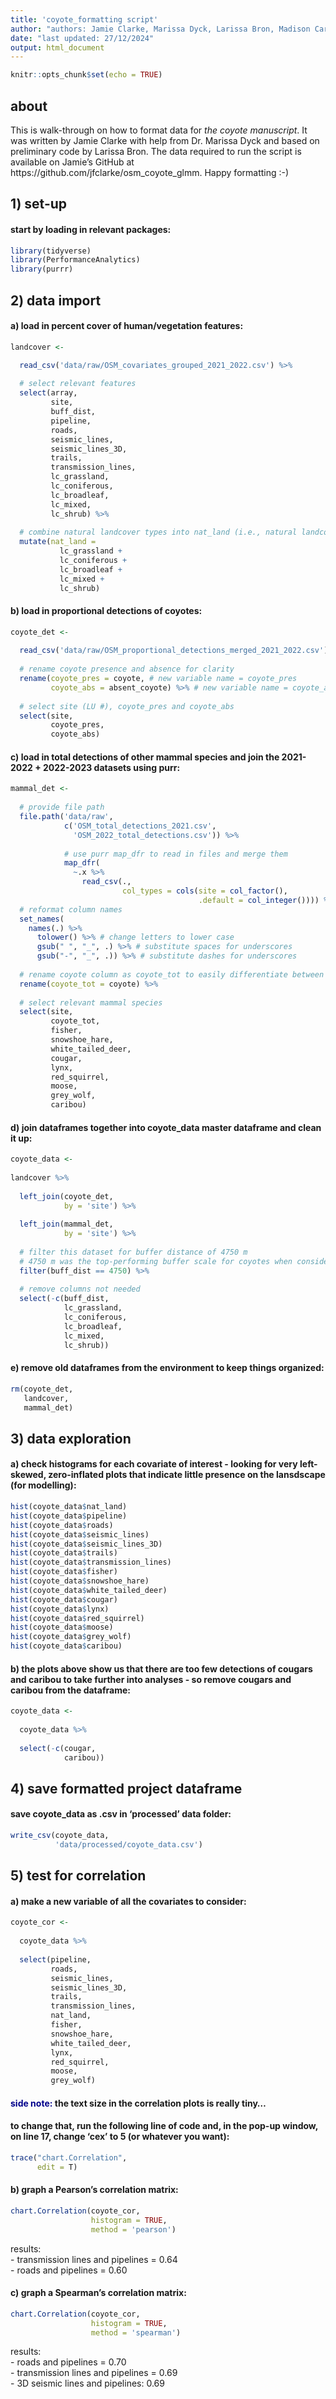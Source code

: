 ```yaml
---
title: 'coyote_formatting script'
author: "authors: Jamie Clarke, Marissa Dyck, Larissa Bron, Madison Carlson, Sophia Labiy, Zoe Penno, Hayley Webster, Jason T Fisher"
date: "last updated: 27/12/2024"
output: html_document
---
```


```r
knitr::opts_chunk$set(echo = TRUE)
```

## about
This is walk-through on how to format data for *the coyote manuscript*. It was written by Jamie Clarke with help from Dr. Marissa Dyck and based on preliminary code by Larissa Bron. The data required to run the script is available on Jamie's GitHub at https://github.com/jfclarke/osm_coyote_glmm. Happy formatting :-)

## 1) set-up

#### start by loading in relevant packages:
```r
library(tidyverse)
library(PerformanceAnalytics)
library(purrr)
```

## 2) data import

#### a) load in percent cover of human/vegetation features:
```r
landcover <- 

  read_csv('data/raw/OSM_covariates_grouped_2021_2022.csv') %>% 
  
  # select relevant features
  select(array,
         site,
         buff_dist,
         pipeline,
         roads,
         seismic_lines,
         seismic_lines_3D,
         trails,
         transmission_lines,
         lc_grassland,
         lc_coniferous,
         lc_broadleaf,
         lc_mixed,
         lc_shrub) %>%
  
  # combine natural landcover types into nat_land (i.e., natural landcover)
  mutate(nat_land = 
           lc_grassland +
           lc_coniferous +
           lc_broadleaf +
           lc_mixed +
           lc_shrub)
```

#### b) load in proportional detections of coyotes:
```r
coyote_det <-
  
  read_csv('data/raw/OSM_proportional_detections_merged_2021_2022.csv') %>% 
  
  # rename coyote presence and absence for clarity
  rename(coyote_pres = coyote, # new variable name = coyote_pres
         coyote_abs = absent_coyote) %>% # new variable name = coyote_abs
  
  # select site (LU #), coyote_pres and coyote_abs
  select(site,
         coyote_pres,
         coyote_abs)
```

#### c) load in total detections of other mammal species and join the 2021-2022 + 2022-2023 datasets using purr:
```r
mammal_det <- 
   
  # provide file path
  file.path('data/raw',
            c('OSM_total_detections_2021.csv',
              'OSM_2022_total_detections.csv')) %>% 
  
            # use purr map_dfr to read in files and merge them
            map_dfr(
              ~.x %>% 
                read_csv(.,
                         col_types = cols(site = col_factor(),
                                          .default = col_integer()))) %>% 
  # reformat column names
  set_names(
    names(.) %>% 
      tolower() %>% # change letters to lower case
      gsub(" ", "_", .) %>% # substitute spaces for underscores
      gsub("-", "_", .)) %>% # substitute dashes for underscores
  
  # rename coyote column as coyote_tot to easily differentiate between proportional coyote detections
  rename(coyote_tot = coyote) %>% 
  
  # select relevant mammal species
  select(site,
         coyote_tot,
         fisher,
         snowshoe_hare,
         white_tailed_deer,
         cougar,
         lynx,
         red_squirrel,
         moose,
         grey_wolf,
         caribou)
```

#### d) join dataframes together into coyote_data master dataframe and clean it up:
```r
coyote_data <-
  
landcover %>% 
  
  left_join(coyote_det,
            by = 'site') %>% 
  
  left_join(mammal_det,
            by = 'site') %>% 
  
  # filter this dataset for buffer distance of 4750 m
  # 4750 m was the top-performing buffer scale for coyotes when considering anthropogenic features - as described in other work on the OSM project
  filter(buff_dist == 4750) %>% 
  
  # remove columns not needed
  select(-c(buff_dist,
            lc_grassland,
            lc_coniferous,
            lc_broadleaf,
            lc_mixed,
            lc_shrub))
```

#### e) remove old dataframes from the environment to keep things organized:
```r
rm(coyote_det,
   landcover,
   mammal_det)
```

## 3) data exploration

#### a) check histograms for each covariate of interest - looking for very left-skewed, zero-inflated plots that indicate little presence on the lansdscape (for modelling):
```r
hist(coyote_data$nat_land)
hist(coyote_data$pipeline)
hist(coyote_data$roads)
hist(coyote_data$seismic_lines)
hist(coyote_data$seismic_lines_3D)
hist(coyote_data$trails)
hist(coyote_data$transmission_lines)
hist(coyote_data$fisher)
hist(coyote_data$snowshoe_hare)
hist(coyote_data$white_tailed_deer)
hist(coyote_data$cougar)
hist(coyote_data$lynx)
hist(coyote_data$red_squirrel)
hist(coyote_data$moose)
hist(coyote_data$grey_wolf)
hist(coyote_data$caribou)
```

#### b) the plots above show us that there are too few detections of cougars and caribou to take further into analyses - so remove cougars and caribou from the dataframe:
```r
coyote_data <-
  
  coyote_data %>% 
  
  select(-c(cougar,
            caribou))
```

## 4) save formatted project dataframe

#### save coyote_data as .csv in 'processed' data folder:
```r
write_csv(coyote_data,
          'data/processed/coyote_data.csv')
```

## 5) test for correlation

#### a) make a new variable of all the covariates to consider:
```r
coyote_cor <-
  
  coyote_data %>%
  
  select(pipeline,
         roads,
         seismic_lines,
         seismic_lines_3D,
         trails,
         transmission_lines,
         nat_land,
         fisher,
         snowshoe_hare,
         white_tailed_deer,
         lynx,
         red_squirrel,
         moose,
         grey_wolf)
```

#### <span style="color: darkblue;">side note:</span> the text size in the correlation plots is really tiny...
#### to change that, run the following line of code and, in the pop-up window, on line 17, change 'cex' to 5 (or whatever you want):
```r
trace("chart.Correlation",
      edit = T)
```

#### b) graph a Pearson's correlation matrix:
```r
chart.Correlation(coyote_cor,
                  histogram = TRUE,
                  method = 'pearson')
```
  
results:  
- transmission lines and pipelines = 0.64  
- roads and pipelines = 0.60

#### c) graph a Spearman's correlation matrix:
```r
chart.Correlation(coyote_cor,
                  histogram = TRUE,
                  method = 'spearman')
```
  
results:  
- roads and pipelines = 0.70  
- transmission lines and pipelines = 0.69  
- 3D seismic lines and pipelines: 0.69
